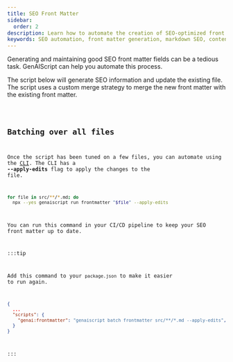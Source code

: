 ```yaml
---
title: SEO Front Matter
sidebar:
  order: 2
description: Learn how to automate the creation of SEO-optimized front matter for your markdown documents with GenAIScript.
keywords: SEO automation, front matter generation, markdown SEO, content optimization, metadata management
---
```



Generating and maintaining good SEO front matter fields can be a tedious task. 
GenAIScript can help you automate this process.

The script below will generate SEO information
and update the existing file. The script uses a custom merge strategy 
to merge the new front matter with the existing front matter.

<Code code={importedCode} wrap={true} lang="js" title="slides.genai.js" />

## Batching over all files

Once the script has been tuned on a few files, you can automate using
the [CLI](/genaiscript/reference/cli). The CLI has a **--apply-edits** flag to apply the changes to the file.

```sh
for file in src/**/*.md; do
  npx --yes genaiscript run frontmatter "$file" --apply-edits
```

You can run this command in your CI/CD pipeline to keep your SEO front matter up to date.

:::tip

Add this command to your `package.json` to make it easier to run again.

```json title="package.json"
{
  ...
  "scripts": {
    "genai:frontmatter": "genaiscript batch frontmatter src/**/*.md --apply-edits",
  }
}
```

:::